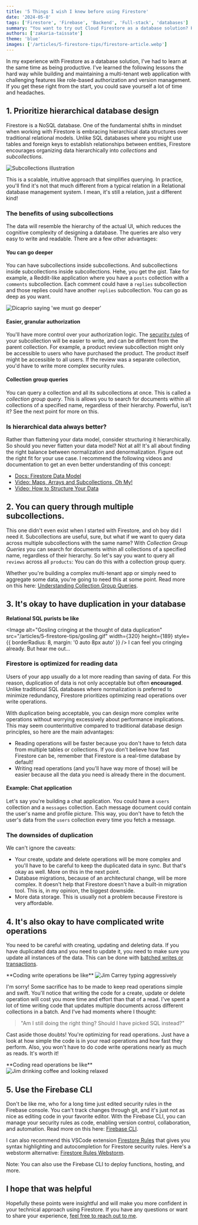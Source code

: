 ```yaml
---
title: '5 Things I wish I knew before using Firestore'
date: '2024-05-8'
tags: ['Firestore', 'Firebase', 'Backend', 'Full-stack', 'databases']
summary: "You want to try out Cloud Firestore as a database solution? Here are five insights I wish I knew before starting with Firestore's NoSQL database."
authors: ['zakaria-taissate']
theme: 'blue'
images: ['/articles/5-firestore-tips/firestore-article.webp']
---
```


In my experience with Firestore as a database solution, I've had to learn at the same time as being productive. I've learned the following lessons the hard way while building and maintaining a multi-tenant web application with challenging features like role-based authorization and version management. If you get these right from the start, you could save yourself a lot of time and headaches.

## 1. Prioritize hierarchical database design

Firestore is a NoSQL database. One of the fundamental shifts in mindset when working with Firestore is embracing hierarchical data structures over traditional relational models. Unlike SQL databases where you might use tables and foreign keys to establish relationships between entities, Firestore encourages organizing data hierarchically into _collections_ and _subcollections_.

<div style={{ textAlign: 'center' }}>
  <Image
    alt="Subcollections illustration"
    src="/articles/5-firestore-tips/subcollections.webp"
    width={429}
    height={232}
    style={{ borderRadius: 8 }}
  />
</div>

This is a scalable, intuitive approach that simplifies querying. In practice, you'll find it's not that much different from a typical relation in a Relational database management system. I mean, it's still a relation, just a different kind!

### The benefits of using subcollections

The data will resemble the hierarchy of the actual UI, which reduces the cognitive complexity of designing a database. The queries are also very easy to write and readable. There are a few other advantages:

#### You can go deeper

You can have subcollections inside subcollections. And subcollections inside subcollections inside subcollections. Hehe, you get the gist. Take for example, a Reddit-like application where you have a `posts` collection with a `comments` subcollection. Each comment could have a `replies` subcollection and those replies could have another `replies` subcollection. You can go as deep as you want.

<div style={{ textAlign: 'center' }}>
  <Image
    alt="Dicaprio saying 'we must go deeper'"
    src="/articles/5-firestore-tips/deeper.jpg"
    width={429}
    height={232}
    style={{ borderRadius: 8 }}
  />
</div>

#### Easier, granular authorization

You'll have more control over your authorization logic. The [security rules](https://firebase.google.com/docs/firestore/security/rules-structure#hierarchical_data) of your subcollection will be easier to write, and can be different from the parent collection. For example, a product review subcollection might only be accessible to users who have purchased the product. The product itself might be accessible to all users. If the review was a separate collection, you'd have to write more complex security rules.

#### Collection group queries

You can query a collection and all its subcollections at once. This is called a _collection group query_. This is allows you to search for documents within all collections of a specified name, regardless of their hierarchy. Powerful, isn't it? See the next point for more on this.

### Is hierarchical data always better?

Rather than flattening your data model, consider structuring it hierarchically. So should you never flatten your data model? Not at all! It's all about finding the right balance between normalization and denormalization. Figure out the right fit for your use case. I recommend the following videos and documentation to get an even better understanding of this concept:

- [Docs: Firestore Data Model](https://firebase.google.com/docs/firestore/data-model)
- [Video: Maps, Arrays and Subcollections, Oh My!](https://www.youtube.com/watch?v=o7d5Zeic63s&ab_channel=Firebase)
- [Video: How to Structure Your Data](https://www.youtube.com/watch?v=haMOUb3KVSo&ab_channel=Firebase)

## 2. You can query through multiple subcollections.

This one didn't even exist when I started with Firestore, and oh boy did I need it. Subcollections are useful, sure, but what if we want to query data across multiple subcollections with the same name? With _Collection Group Queries_ you can search for documents within all collections of a specified name, regardless of their hierarchy. So let's say you want to query all `reviews` across all `products`: You can do this with a collection group query.

Whether you're building a complex multi-tenant app or simply need to aggregate some data, you're going to need this at some point. Read more on this here: [Understanding Collection Group Queries](https://firebase.blog/posts/2019/06/understanding-collection-group-queries/).

## 3. It's okay to have duplication in your database

<div style={{  textAlign: 'center' }}>

**Relational SQL purists be like**

<Image
  alt="Gosling cringing at the thought of data duplication"
  src="/articles/5-firestore-tips/gosling.gif"
  width={320}
  height={189}
  style={{ borderRadius: 8, margin: '0 auto 8px auto' }}
/>
I can feel you cringing already. But hear me out...

</div>

### Firestore is optimized for reading data

Users of your app usually do a lot more reading than saving of data. For this reason, duplication of data is not only acceptable but often **encouraged**. Unlike traditional SQL databases where normalization is preferred to minimize redundancy, Firestore prioritizes optimizing read operations over write operations.

With duplication being acceptable, you can design more complex write operations without worrying excessively about performance implications. This may seem counterintuitive compared to traditional database design principles, so here are the main advantages:

- Reading operations will be faster because you don't have to fetch data from multiple tables or collections. If you don't believe how fast Firestore can be, remember that Firestore is a real-time database by default!
- Writing read operations (and you'll have way more of those) will be easier because all the data you need is already there in the document.

#### Example: Chat application

Let's say you're building a chat application. You could have a `users` collection and a `messages` collection. Each message document could contain the user's name and profile picture. This way, you don't have to fetch the user's data from the `users` collection every time you fetch a message.

### The downsides of duplication

We can't ignore the caveats:

- Your create, update and delete operations will be more complex and you'll have to be careful to keep the duplicated data in sync. But that's okay as well. More on this in the next point.
- Database migrations, because of an architectural change, will be more complex. It doesn't help that Firestore doesn't have a built-in migration tool. This is, in my opinion, the biggest downside.
- More data storage. This is usually not a problem because Firestore is very affordable.

## 4. It's also okay to have complicated write operations

You need to be careful with creating, updating and deleting data. If you have duplicated data and you need to update it, you need to make sure you update all instances of the data. This can be done with [batched writes or transactions](https://firebase.google.com/docs/firestore/manage-data/transactions).

<div style={{ textAlign: 'center' }}>
  **Coding write operations be like**
  <Image
    src="/articles/5-firestore-tips/jim-carrey-typing.gif"
    alt="Jim Carrey typing aggressively"
    width={320}
    height={180}
    style={{ borderRadius: 8, margin: '0 auto 32px auto' }}
  />
</div>

I'm sorry! Some sacrifice has to be made to keep read operations simple and swift. You'll notice that writing the code for a create, update or delete operation will cost you more time and effort than that of a read. I've spent a lot of time writing code that updates multiple documents across different collections in a batch. And I've had moments where I thought:

> "Am I still doing the right thing? Should I have picked SQL instead?"

Cast aside those doubts! You're optimizing for read operations. Just have a look at how simple the code is in your read operations and how fast they perform. Also, you won't have to do code write operations nearly as much as reads. It's worth it!

<div style={{ textAlign: 'center' }}>
  **Coding read operations be like**
  <Image
    src="/articles/5-firestore-tips/jim-drinking-coffee.gif"
    alt="Jim drinking coffee and looking relaxed"
    width={332}
    height={175}
    style={{ borderRadius: 8, margin: '0 auto' }}
  />
</div>

## 5. Use the Firebase CLI

Don't be like me, who for a long time just edited security rules in the Firebase console. You can't track changes through git, and it's just not as nice as editing code in your favorite editor. With the Firebase CLI, you can manage your security rules as code, enabling version control, collaboration, and automation. Read more on this here: [Firebase CLI](https://firebase.google.com/docs/cli).

I can also recommend this VSCode extension [Firestore Rules](https://marketplace.visualstudio.com/items?itemName=ChFlick.firecode) that gives you syntax highlighting and autocompletion for Firestore security rules. Here's a webstorm alternative: [Firestore Rules Webstorm](https://plugins.jetbrains.com/plugin/15189-firebase-rules).

Note: You can also use the Firebase CLI to deploy functions, hosting, and more.

## I hope that was helpful

Hopefully these points were insightful and will make you more confident in your technical approach using Firestore. If you have any questions or want to share your experience, [feel free to reach out to me](https://techhub.iodigital.com/authors/zakaria-taissate).
